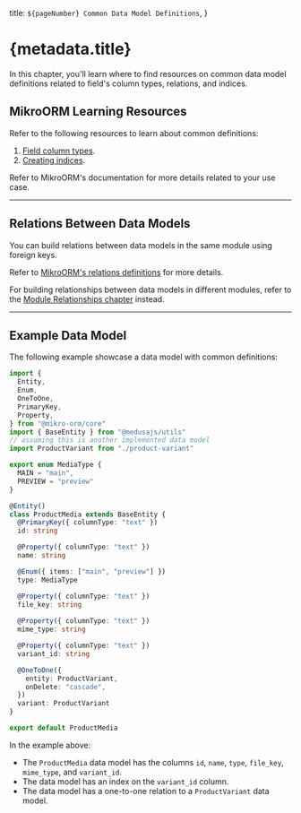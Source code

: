   title: `${pageNumber} Common Data Model Definitions`,
}

# {metadata.title}

In this chapter, you'll learn where to find resources on common data model definitions related to field's column types, relations, and indices.

## MikroORM Learning Resources

Refer to the following resources to learn about common definitions:

1. [Field column types](https://mikro-orm.io/docs/defining-entities).
2. [Creating indices](https://mikro-orm.io/docs/defining-entities#indexes).

Refer to MikroORM's documentation for more details related to your use case.

---

## Relations Between Data Models

You can build relations between data models in the same module using foreign keys.

Refer to [MikroORM's relations definitions](https://mikro-orm.io/docs/relationships) for more details.

<Note>

For building relationships between data models in different modules, refer to the [Module Relationships chapter](../../modules/module-relationships/page.mdx) instead.

</Note>

---

## Example Data Model

The following example showcase a data model with common definitions:

```ts collapsibleLines="1-10" expandButtonLabel="Show Imports"
import { 
  Entity, 
  Enum, 
  OneToOne, 
  PrimaryKey, 
  Property,
} from "@mikro-orm/core"
import { BaseEntity } from "@medusajs/utils"
// assuming this is another implemented data model
import ProductVariant from "./product-variant"

export enum MediaType {
  MAIN = "main",
  PREVIEW = "preview"
}

@Entity()
class ProductMedia extends BaseEntity {
  @PrimaryKey({ columnType: "text" })
  id: string

  @Property({ columnType: "text" })
  name: string

  @Enum({ items: ["main", "preview"] })
  type: MediaType

  @Property({ columnType: "text" })
  file_key: string
  
  @Property({ columnType: "text" })
  mime_type: string

  @Property({ columnType: "text" })
  variant_id: string

  @OneToOne({
    entity: ProductVariant,
    onDelete: "cascade",
  })
  variant: ProductVariant
}

export default ProductMedia
```

In the example above:

- The `ProductMedia` data model has the columns `id`, `name`, `type`, `file_key`, `mime_type`, and `variant_id`.
- The data model has an index on the `variant_id` column.
- The data model has a one-to-one relation to a `ProductVariant` data model.
